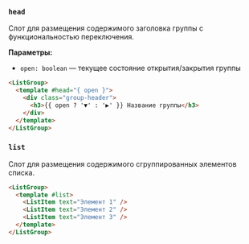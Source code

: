 ### `head`

Слот для размещения содержимого заголовка группы с функциональностью переключения.

**Параметры:**
- `open: boolean` — текущее состояние открытия/закрытия группы

```html
<ListGroup>
  <template #head="{ open }">
    <div class="group-header">
      <h3>{{ open ? '▼' : '▶' }} Название группы</h3>
    </div>
  </template>
</ListGroup>
```

### `list`

Слот для размещения содержимого сгруппированных элементов списка.

```html
<ListGroup>
  <template #list>
    <ListItem text="Элемент 1" />
    <ListItem text="Элемент 2" />
    <ListItem text="Элемент 3" />
  </template>
</ListGroup>
```
